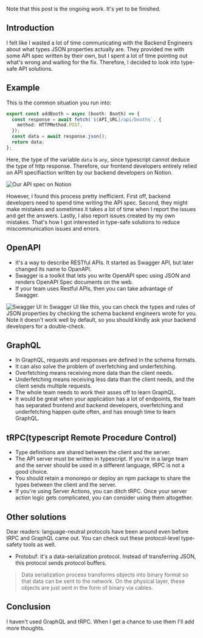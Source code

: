 Note that this post is the ongoing work. It's yet to be finished.

## Introduction

I felt like I wasted a lot of time communicating with the Backend Engineers about what types JSON properties actually are. They provided me with some API spec written by their own, but I spent a lot of time pointing out what's wrong and waiting for the fix. Therefore, I decided to look into type-safe API solutions.

## Example

This is the common situation you run into:

```typescript
export const addBooth = async (booth: Booth) => {
  const response = await fetch(`${API_URL}/api/booths`, {
    method: HTTPMethod.POST,
  });
  const data = await response.json();
  return data;
};
```

Here, the type of the variable `data` is `any`, since typescript cannot deduce the type of http response. Therefore, our frontend developers entirely relied on API specifiaction written by our backend developers on Notion.

![Our API spec on Notion](https://dev-to-uploads.s3.amazonaws.com/uploads/articles/tg090guaf2nfj5uxr0si.png)

However, I found this process pretty inefficient. First off, backend developers need to spend time writing the API spec. Second, they might make mistakes and sometimes it takes a lot of time when I report the issues and get the answers. Lastly, I also report issues created by my own mistakes. That's how I got interested in type-safe solutions to reduce miscommunication issues and errors.

## OpenAPI

- It's a way to describe RESTful APIs. It started as Swagger API, but later changed its name to OpanAPI.
- Swagger is a toolkit that lets you write OpenAPI spec using JSON and renders OpenAPI Spec documents on the web.
- If your team uses Restful APIs, then you can take advantage of Swagger.

![Swagger UI](https://dev-to-uploads.s3.amazonaws.com/uploads/articles/k0krsxjuxnnhxb84hgcn.png)
In Swagger UI like this, you can check the types and rules of JSON properties by checking the schema backend engineers wrote for you. Note it doesn't work well by default, so you should kindly ask your backend developers for a double-check.

## GraphQL

- In GraphQL, requests and responses are defined in the schema formats.
- It can also solve the problem of overfetching and underfetching.
- Overfetching means receiving more data than the client needs.
- Underfetching means receiving less data than the client needs, and the client sends multiple requests.
- The whole team needs to work their asses off to learn GraphQL.
- It would be great when your application has a lot of endpoints, the team has separated frontend and backend developers, overfetching and underfetching happen quite often, and has enough time to learn GraphQL.

## tRPC(typescript Remote Procedure Control)

- Type definitions are shared between the client and the server.
- The API server must be written in typescript. If you're in a large team and the server should be used in a different language, tRPC is not a good choice.
- You should retain a monorepo or deploy an npm package to share the types between the client and the server.
- If you're using Server Actions, you can ditch tRPC. Once your server action logic gets complicated, you can consider using them altogether.

## Other solutions

Dear readers: language-neutral protocols have been around even before tRPC and GraphQL came out. You can check out these protocol-level type-safety tools as well.

- Protobuf: it's a data-serialization protocol. Instead of transferring JSON, this protocol sends protocol buffers.

> Data serialization process transforms objects into binary format so that data can be sent to the network. On the physical layer, these objects are just sent in the form of binary via cables.

## Conclusion

I haven't used GraphQL and tRPC. When I get a chance to use them I'll add more thoughts.
